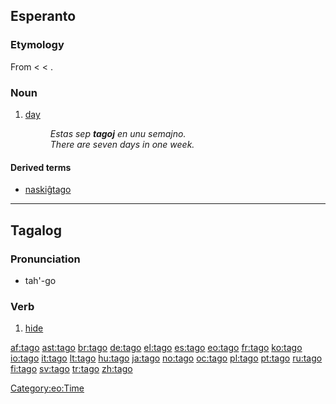 ==Esperanto==

===Etymology===
From {{etyl|de|eo}} {{term|Tag|lang=de}} < {{etyl|goh|eo}} {{term|tac|lang=goh}} < {{proto|Germanic|dagaz|lang=eo}}.

===Noun===
{{eo-noun}}

# [[day]]
#: ''Estas sep '''tagoj''' en unu semajno.''
#: ''There are seven days in one week.''

====Derived terms====
* [[naskiĝtago]]

{{eo BRO|2}}
[[Category:eo:Time]]

----

==Tagalog==

===Pronunciation===
* tah'-go

===Verb===
{{infl|tl|verb}}

# [[hide]]

[[af:tago]]
[[ast:tago]]
[[br:tago]]
[[de:tago]]
[[el:tago]]
[[es:tago]]
[[eo:tago]]
[[fr:tago]]
[[ko:tago]]
[[io:tago]]
[[it:tago]]
[[lt:tago]]
[[hu:tago]]
[[ja:tago]]
[[no:tago]]
[[oc:tago]]
[[pl:tago]]
[[pt:tago]]
[[ru:tago]]
[[fi:tago]]
[[sv:tago]]
[[tr:tago]]
[[zh:tago]]